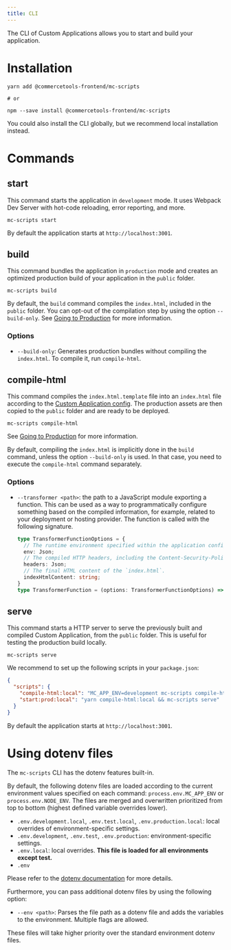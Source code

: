 ```yaml
---
title: CLI
---
```


<Subtitle>

The CLI of Custom Applications allows you to start and build your application.

</Subtitle>

# Installation

```
yarn add @commercetools-frontend/mc-scripts

# or

npm --save install @commercetools-frontend/mc-scripts
```

<Info>

You could also install the CLI globally, but we recommend local installation instead.

</Info>

# Commands

## start

This command starts the application in `development` mode. It uses Webpack Dev Server with hot-code reloading, error reporting, and more.

```console
mc-scripts start
```

By default the application starts at `http://localhost:3001`.

## build

This command bundles the application in `production` mode and creates an optimized production build of your application in the `public` folder.

```console
mc-scripts build
```

By default, the `build` command compiles the `index.html`, included in the `public` folder. You can opt-out of the compilation step by using the option `--build-only`. See [Going to Production](/development/going-to-production) for more information.

### Options

* `--build-only`: Generates production bundles without compiling the `index.html`. To compile it, run `compile-html`.

## compile-html

This command compiles the `index.html.template` file into an `index.html` file according to the [Custom Application config](/api-reference/application-config). The production assets are then copied to the `public` folder and are ready to be deployed.

```console
mc-scripts compile-html
```

See [Going to Production](/development/going-to-production) for more information.

<Info>

By default, compiling the `index.html` is implicitly done in the `build` command, unless the option `--build-only` is used. In that case, you need to execute the `compile-html` command separately.

</Info>

### Options

* `--transformer <path>`: the path to a JavaScript module exporting a function. This can be used as a way to programmatically configure something based on the compiled information, for example, related to your deployment or hosting provider. The function is called with the following signature.

  ```ts
  type TransformerFunctionOptions = {
    // The runtime environment specified within the application config.
    env: Json;
    // The compiled HTTP headers, including the Content-Security-Policy headers.
    headers: Json;
    // The final HTML content of the `index.html`.
    indexHtmlContent: string;
  }
  type TransformerFunction = (options: TransformerFunctionOptions) => void;
  ```

## serve

This command starts a HTTP server to serve the previously built and compiled Custom Application, from the `public` folder. This is useful for testing the production build locally.

```console
mc-scripts serve
```

We recommend to set up the following scripts in your `package.json`:

```json title="package.json"
{
  "scripts": {
    "compile-html:local": "MC_APP_ENV=development mc-scripts compile-html --transformer @commercetools-frontend/mc-dev-authentication/transformer-local.js",
    "start:prod:local": "yarn compile-html:local && mc-scripts serve"
  }
}
```

By default the application starts at `http://localhost:3001`.

<!-- ## login

This command enables users to log in to their Merchant Center account through the CLI. An interactive prompt will be displayed asking the user to enter the login credentials.

Upon login, an API token is stored in the user's home directory `$HOME/.commercetools/mc-credentials.json`. The API token will be used by other CLI commands that require a valid API token.

```console
mc-scripts login
``` -->

# Using dotenv files

The `mc-scripts` CLI has the dotenv features built-in.

By default, the following dotenv files are loaded according to the current environment values specified on each command: `process.env.MC_APP_ENV` or `process.env.NODE_ENV`. The files are merged and overwritten prioritized from top to bottom (highest defined variable overrides lower).

- `.env.development.local`, `.env.test.local`, `.env.production.local`: local overrides of environment-specific settings.
- `.env.development`, `.env.test`, `.env.production`: environment-specific settings.
- `.env.local`: local overrides. **This file is loaded for all environments except test.**
- `.env`

Please refer to the [dotenv documentation](https://github.com/motdotla/dotenv) for more details.

Furthermore, you can pass additional dotenv files by using the following option:

- `--env <path>`: Parses the file path as a dotenv file and adds the variables to the environment. Multiple flags are allowed.

These files will take higher priority over the standard environment dotenv files.
